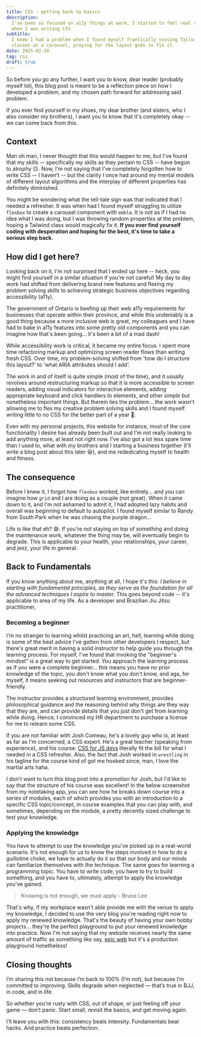 ```yaml
---
title: CSS - getting back to basics
description:
  I've been so focused on a11y things at work, I started to feel real rusty (😵‍💫)
  when I was writing CSS
subtitle:
  I knew I had a problem when I found myself frantically tossing Tailwind
  classes at a carousel, praying for the layout gods to fix it.
date: 2025-02-28
tag: css
draft: true
---
```


So before you go any further, I want you to know, dear reader (probably myself
lol), this blog post is meant to be a reflection piece on how I developed a
problem, and my chosen path forward for addressing said problem.

If you ever find yourself in my shoes, my dear brother (and sisters, who I also
consider my brothers), I want you to know that it's completely okay -- we can
come back from this.

## Context

Man oh man, I never thought that this would happen to me, but I've found that my
skills -- specifically my skills as they pertain to CSS -- have begun to atrophy
😔. Now, I'm not saying that I've completely forgotten how to write CSS -- I
haven't -- but the clarity I once had around my mental models of different
layout algorithms and the interplay of different properties has definitely
diminished.

You might be wondering what the tell-tale sign was that indicated that I needed
a refresher. It was when had I found myself struggling to utilize `flexbox` to
create a carousel component with `embla`. It is not as if I had no idea what I
was doing, but I was throwing random properties at the problem, hoping a
Tailwind class would magically fix it. **If you ever find yourself coding with
desperation and hoping for the best, it's time to take a serious step back.**

## How did I get here?

Looking back on it, I'm not surprised that I ended up here -- heck, you might
find yourself in a similar situation if you're not careful! My day to day work
had shifted from delivering brand new features and flexing my problem solving
skills to achieving strategic business objectives regarding accessibility
(a11y).

The government of Ontario is beefing up their web a11y requirements for
businesses that operate within their province, and while this undeniably is a
good thing because a more inclusive web is great, my colleagues and I have had
to bake in a11y features into some pretty old components and you can imagine how
that's been going... it's been a bit of a mad dash!

While accessibility work is critical, it became my entire focus. I spent more
time refactoring markup and optimizing screen reader flows than writing fresh
CSS. Over time, my problem-solving shifted from 'how do I structure this
layout?' to 'what ARIA attributes should I add'.

The work in and of itself is quite simple (most of the time), and it usually
revolves around restructuring markup so that it is more accessible to screen
readers, adding visual indicators for interactive elements, adding appropriate
keyboard and click handlers to elements, and other _simple_ but nonetheless
important things. But therein lies the problem... the work wasn't allowing me to
flex my creative problem solving skills and I found myself writing little to no
CSS for the better part of a year 🤯.

Even with my personal projects, this website for instance, most of the core
functionality I desire has already been built out and I'm not really looking to
add anything more, at least not right now. I've also got a lot less spare time
than I used to, what with my brothers and I starting a business together (I'll
write a blog post about this later 😆), and me rededicating myself to health and
fitness.

## The consequence

Before I knew it, I forgot how `flexbox` worked, like entirely... and you can
imagine how `grid` and I are doing as a couple (not great). When it came down to
it, and I'm not ashamed to admit it, I had adopted lazy habits and overall was
beginning to default to autopilot. I found myself similar to Randy
from South Park when he was chasing the purple dragon...

<LazyGiphy
	containerClassName="w-[100%] pb-[56%] md:w-[50%] md:pb-[28%]"
	src="https://giphy.com/embed/l0HlPtbGpcnqa0fja"
	giphyAttributionSrc="https://giphy.com/gifs/pudgypenguins-aintmuch-aintmuchmoons-honnestworkmoon-qlKs0m0GxHN6ycbDmV"
/>

Life is like that eh? 😅. If you're not staying on top of something and doing the maintenance work, whatever the thing
may be, will eventually begin to degrade. This is applicable to your health, your relationships, your career,
and jeez, your life in general.

## Back to Fundamentals

If you know anything about me, anything at all, I hope it's this: _I believe in
starting with fundamental principles, as they serve as the foundation for all
the advanced techniques I aspire to master._ This goes beyond code -- it's
applicable to area of my life. As a developer and Brazilian Jiu Jitsu practitioner,

### Becoming a beginner

I'm no stranger to learning whilst practicing an art, hell, learning while doing
is some of the best advice I've gotten from other developers I respect, but there's great merit in having
a solid instructor to help guide you through the learning process. For myself, I've found that invoking the
"beginner's mindset" is a great way to get started. You approach the learning process as if you were a complete beginner...
this means you have no prior knowledge of the topic, you don't know what you don't know, and aga, for myself, it means
seeking out resources and instructors that are beginner-friendly.

The instructor provides a structured learning environment, provides philosophical guidance and the reasoning behind why things
are they way that they are, and can provide details that you just don't get from learning while doing. Hence, I convinced my HR department to
purchase a license for me to relearn some CSS.

If you are not familiar with Josh Comeau, he's a lovely guy who is, at least as far as I'm concerned,
a CSS expert. He's a great teacher (speaking from experience), and his course:
[CSS for JS devs](https://css-for-js.dev/) literally fit the bill for what I needed in a CSS refresher. Also,
the fact that Josh worked in `wrestling` in his tagline for the course kind of got me hooked since, man,
I love the martial arts haha.

I don't want to turn this blog post into a promotion for Josh, but I'd like to say that the structure of his course was
excellent! In the below screenshot from my notetaking app, you can see how he breaks down course into a series of modules, each of which
provides you with an introduction to a specific CSS topic/concept, in course examples that you can play with, and sometimes,
depending on the module, a pretty decently sized challenge to test your knowledge.

<InlineImage
	lazyLoadImage
	imgDivClassName="aspect-w-13 aspect-h-8"
	src="https://res.cloudinary.com/dinypqsgl/image/upload/v1744646589/blog/19-css-refresh/css-modules_piiosd.png"
	alt="A screenshot of the CSS for JS devs course modules"
/>

### Applying the knowledge

You have to attempt to use the knowledge you've picked up in a real-world scenario.
It's not enough for us to know the steps involved in how to do a guillotine choke, we have to actually do it so that our body
and our minds can familiarize themselves with the technique. The same goes for learning a programming topic. You have to write code, you have to
try to build something, and you have to, ultimately, attempt to apply the knowledge you've gained.

<BlockQuote author="Bruce Lee">
	Knowing is not enough, we must apply - Bruce Lee
</BlockQuote>

That's why, if my workplace wasn't able provide me with the venue to apply my knowledge, I decided to use the very blog
you're reading right now to apply my renewed knowledge. That's the beauty of having your own hobby projects... they're the perfect
playground to put your renewed knowledge into practice. Now I'm not saying that my website
receives nearly the same amount of traffic as something like say, [epic web](https://epicweb.dev/) but it's a production playground nonetheless!

## Closing thoughts

I’m sharing this not because I’m back to 100% (I’m not), but because I’m committed to improving. Skills degrade when neglected — that’s true in BJJ, in code, and in life.

So whether you’re rusty with CSS, out of shape, or just feeling off your game — don’t panic. Start small, revisit the basics, and get moving again.

I’ll leave you with this: consistency beats intensity. Fundamentals beat hacks. And practice beats perfection.
